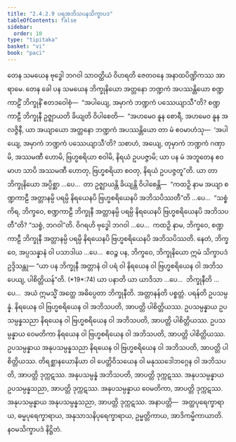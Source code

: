 ```yaml
---
title: "2.4.2.9 ပရအဘိသပနသိက္ခာပဒ"
tableOfContents: false
sidebar:
  order: 10
type: "tipitaka"
basket: "vi"
book: "paci"
---
```



<DynamicBreadcrumb />

<Division number="874" book="paci">

<Paragraph number="2770" book="paci">
တေန သမယေန ဗုဒ္ဓေါ ဘဂဝါ သာဝတ္ထိယံ ဝိဟရတိ ဇေတဝနေ အနာထပိဏ္ဍိကဿ အာရာမေ. တေန ခေါ ပန သမယေန ဘိက္ခုနိယော အတ္တနော ဘဏ္ဍကံ အပဿန္တိယော စဏ္ဍကာဠိံ ဘိက္ခုနိံ ဧတဒဝေါစုံ—  “အပါယျေ, အမှာကံ ဘဏ္ဍကံ ပဿေယျာသီ”တိ? စဏ္ဍကာဠီ ဘိက္ခုနီ ဥဇ္ဈာယတိ ခိယျတိ ဝိပါစေတိ—  “အဟမေဝ နူန စောရီ, အဟမေဝ နူန အလဇ္ဇိနီ, ယာ အယျာယော အတ္တနော ဘဏ္ဍကံ အပဿန္တိယော တာ မံ ဧဝမာဟံသု—  ‘အပါယျေ, အမှာကံ ဘဏ္ဍကံ ပဿေယျာသီ’တိ? သစာဟံ, အယျေ, တုမှာကံ ဘဏ္ဍကံ ဂဏှာမိ, အဿမဏီ ဟောမိ, ဗြဟ္မစရိယာ စဝါမိ, နိရယံ ဥပပဇ္ဇာမိ; ယာ ပန မံ အဘူတေန ဧဝမာဟ သာပိ အဿမဏီ ဟောတု, ဗြဟ္မစရိယာ စဝတု, နိရယံ ဥပပဇ္ဇတူ”တိ.
</Paragraph>

<Paragraph number="2771" book="paci">
ယာ တာ ဘိက္ခုနိယော အပ္ပိစ္ဆာ …ပေ…  တာ ဥဇ္ဈာယန္တိ ခိယျန္တိ ဝိပါစေန္တိ—  “ကထဉှိ နာမ အယျာ စဏ္ဍကာဠီ အတ္တာနမ္ပိ ပရမ္ပိ နိရယေနပိ ဗြဟ္မစရိယေနပိ အဘိသပိဿတီ”တိ …ပေ…  “သစ္စံ ကိရ, ဘိက္ခဝေ, စဏ္ဍကာဠီ ဘိက္ခုနီ အတ္တာနမ္ပိ ပရမ္ပိ နိရယေနပိ ဗြဟ္မစရိယေနပိ အဘိသပတီ”တိ? “သစ္စံ, ဘဂဝါ”တိ. ဝိဂရဟိ ဗုဒ္ဓေါ ဘဂဝါ …ပေ…  ကထဉှိ နာမ, ဘိက္ခဝေ, စဏ္ဍကာဠီ ဘိက္ခုနီ အတ္တာနမ္ပိ ပရမ္ပိ နိရယေနပိ ဗြဟ္မစရိယေနပိ အဘိသပိဿတိ. နေတံ, ဘိက္ခဝေ, အပ္ပသန္နာနံ ဝါ ပသာဒါယ …ပေ…  ဧဝဉ္စ ပန, ဘိက္ခဝေ, ဘိက္ခုနိယော ဣမံ သိက္ခာပဒံ ဥဒ္ဒိသန္တု—
</Paragraph>

</Division>
<Division number="875" book="paci">

<Paragraph number="2772" book="paci">
<Emphasis>“ယာ ပန ဘိက္ခုနီ အတ္တာနံ ဝါ ပရံ ဝါ နိရယေန ဝါ ဗြဟ္မစရိယေန ဝါ အဘိသပေယျ, ပါစိတ္တိယန်”</Emphasis>တိ. (*19*:<Emphasis>74</Emphasis>)
</Paragraph>

</Division>
<Division number="876" book="paci">

<Paragraph number="2773" book="paci">
<Emphasis>ယာ ပနာ</Emphasis>တိ ယာ ယာဒိသာ …ပေ…  <Emphasis>ဘိက္ခုနီ</Emphasis>တိ …ပေ…  အယံ ဣမသ္မိံ အတ္ထေ အဓိပ္ပေတာ ဘိက္ခုနီတိ.
</Paragraph>

<Paragraph number="2774" book="paci">
<Emphasis>အတ္တာနန်</Emphasis>တိ ပစ္စတ္တံ. <Emphasis>ပရန်</Emphasis>တိ ဥပသမ္ပန္နံ. နိရယေန ဝါ ဗြဟ္မစရိယေန ဝါ အဘိသပတိ, အာပတ္တိ ပါစိတ္တိယဿ.
</Paragraph>

</Division>
<Division number="877" book="paci">

<Paragraph number="2775" book="paci">
ဥပသမ္ပန္နာယ ဥပသမ္ပန္နသညာ နိရယေန ဝါ ဗြဟ္မစရိယေန ဝါ အဘိသပတိ, အာပတ္တိ ပါစိတ္တိယဿ. ဥပသမ္ပန္နာယ ဝေမတိကာ နိရယေန ဝါ ဗြဟ္မစရိယေန ဝါ အဘိသပတိ, အာပတ္တိ ပါစိတ္တိယဿ. ဥပသမ္ပန္နာယ အနုပသမ္ပန္နသညာ နိရယေန ဝါ ဗြဟ္မစရိယေန ဝါ အဘိသပတိ, အာပတ္တိ ပါစိတ္တိယဿ.
</Paragraph>

<Paragraph number="2776" book="paci">
တိရစ္ဆာနယောနိယာ ဝါ ပေတ္တိဝိသယေန ဝါ မနုဿဒေါဘဂ္ဂေန ဝါ အဘိသပတိ, အာပတ္တိ ဒုက္ကဋဿ. အနုပသမ္ပန္နံ အဘိသပတိ, အာပတ္တိ ဒုက္ကဋဿ. အနုပသမ္ပန္နာယ ဥပသမ္ပန္နသညာ, အာပတ္တိ ဒုက္ကဋဿ. အနုပသမ္ပန္နာယ ဝေမတိကာ, အာပတ္တိ ဒုက္ကဋဿ. အနုပသမ္ပန္နာယ အနုပသမ္ပန္နသညာ, အာပတ္တိ ဒုက္ကဋဿ.
</Paragraph>

</Division>
<Division number="878" book="paci">

<Paragraph number="2777" book="paci">
အနာပတ္တိ—  အတ္ထပုရေက္ခာရာယ, ဓမ္မပုရေက္ခာရာယ, အနုသာသနိပုရေက္ခာရာယ, ဥမ္မတ္တိကာယ, အာဒိကမ္မိကာယာတိ.

</Paragraph>
</Division>

<Paragraph number="2778" type="center" book="paci">
နဝမသိက္ခာပဒံ နိဋ္ဌိတံ.
</Paragraph>